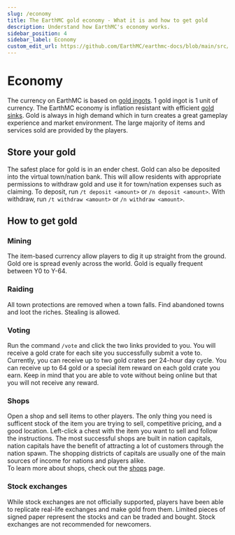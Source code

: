 ```yaml
---
slug: /economy
title: The EarthMC gold economy - What it is and how to get gold
description: Understand how EarthMC's economy works.
sidebar_position: 4
sidebar_label: Economy
custom_edit_url: https://github.com/EarthMC/earthmc-docs/blob/main/src/docs/economy.mdx
---
```

# Economy
The currency on EarthMC is based on [gold ingots](https://minecraft.fandom.com/wiki/Gold_Ingot). 1 gold ingot is 1 unit of currency. The EarthMC economy is inflation resistant with efficient [gold sinks](https://en.wikipedia.org/wiki/Gold_sink). Gold is always in high demand which in turn creates a great gameplay experience and market environment. The large majority of items and services sold are provided by the players.

## Store your gold
The safest place for gold is in an ender chest. Gold can also be deposited into the virtual town/nation bank. This will allow residents with appropriate permissions to withdraw gold and use it for town/nation expenses such as claiming. To deposit, run `/t deposit <amount>` or `/n deposit <amount>`. With withdraw, run `/t withdraw <amount>` or `/n withdraw <amount>`.


## How to get gold
### Mining
The item-based currency allow players to dig it up straight from the ground. Gold ore is spread evenly across the world. Gold is equally frequent between Y0 to Y-64. 

### Raiding
All town protections are removed when a town falls. Find abandoned towns and loot the riches. Stealing is allowed.

### Voting
Run the command `/vote` and click the two links provided to you. You will receive a gold crate for each site you successfully submit a vote to. Currently, you can receive up to two gold crates per 24-hour day cycle. You can receive up to 64 gold or a special item reward on each gold crate you earn. Keep in mind that you are able to vote without being online but that you will not receive any reward.

### Shops
Open a shop and sell items to other players. The only thing you need is sufficent stock of the item you are trying to sell, competitive pricing, and a good location. Left-click a chest with the item you want to sell and follow the instructions. The most successful shops are built in nation capitals, nation capitals have the benefit of attracting a lot of customers through the nation spawn. The shopping districts of capitals are usually one of the main sources of income for nations and players alike. <br /> To learn more about shops, check out the [shops](/shops) page.

### Stock exchanges
While stock exchanges are not officially supported, players have been able to replicate real-life exchanges and make gold from them. Limited pieces of signed paper represent the stocks and can be traded and bought. Stock exchanges are not recommended for newcomers.
